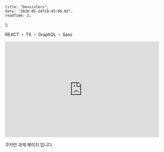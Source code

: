 
    title: "Devsisters",
    date: "2020-05-24T19:45:00.0Z",
    readTime: 2,
};


<p style={{ textAlign: "center", fontFamily: "Rajdhani" }}>
    REACT ・ TS ・ GraphQL ・ Sass
</p>

<div
    style={{
        marginTop: "2.625rem",
        textAlign: "center",
    }}
>

</div>

<div style={{ paddingTop: "2rem" }}>
    <iframe
        width="100%"
        height="315"
        src="https://www.youtube.com/embed/vV-hFzdlYyU"
        title="YouTube video player"
        frameBorder="0"
        allow="accelerometer; autoplay; clipboard-write; encrypted-media; gyroscope; picture-in-picture"
        allowFullScreen
    ></iframe>
</div>

<p
  style={{
    paddingTop: "2rem",
    fontSize: "0.8rem",
    fontWeight: "200",
    textAlign: "center",
  }}
>
  쿠키런 과제 페이지 입니다.
  <br />
  <br />

</p>
